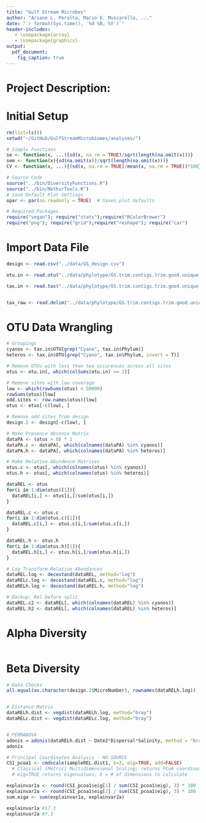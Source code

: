 ```yaml
---
title: "Gulf Stream Microbes"
author: "Ariane L. Peralta, Mario E. Muscarella, ..."
date: "`r format(Sys.time(), '%d %B, %Y')`"
header-includes:
   - \usepackage{array}
   - \usepackage{graphics}
output: 
  pdf_document:
    fig_caption: true
---
```


# Project Description:

# Initial Setup
```r
rm(list=ls()) 
setwd("~/GitHub/GulfStreamMicrobiomes/analyses/")

# Simple Functions
se <- function(x, ...){sd(x, na.rm = TRUE)/sqrt(length(na.omit(x)))}
sem <- function(x){sd(na.omit(x))/sqrt(length(na.omit(x)))}
CV <- function(x, ...){(sd(x, na.rm = TRUE)/mean(x, na.rm = TRUE))*100}

# Source Code
source("../bin/DiversityFunctions.R")
source("../bin/MothurTools.R")
# Save Default Plot Settings
opar <- par(no.readonly = TRUE)  # Saves plot defaults

# Required Packages
require("vegan"); require("stats");require("RColorBrewer")
require("png"); require("grid");require("reshape"); require("car")
```

# Import Data File
```r
design <- read.csv("../data/GS_design.csv")

otu.in <- read.otu("../data/phylotype/GS.trim.contigs.trim.good.unique.good.filter.unique.precluster.pick.pds.wang.pick.tx.shared", cutoff = "1")

tax.in <- read.tax("../data/phylotype/GS.trim.contigs.trim.good.unique.good.filter.unique.precluster.pick.pds.wang.pick.tx.1.cons.taxonomy", format = "rdp", tax.levels = 6)


tax_raw <- read.delim("../data/phylotype/GS.trim.contigs.trim.good.unique.good.filter.unique.precluster.pick.pds.wang.pick.tx.1.cons.taxonomy", header = F, skip = 1) 

```

# OTU Data Wrangling
```r
# Groupings
cyanos <- tax.in$OTU[grep("Cyano", tax.in$Phylum)]
heteros <- tax.in$OTU[grep("Cyano", tax.in$Phylum, invert = T)]

# Remove OTUs with less than two occurences across all sites
otus <- otu.in[, which(colSums(otu.in) >= 2)]

# Remove sites with low coverage
low <- which(rowSums(otus) < 50000)
rowSums(otus)[low]
odd.sites <- row.names(otus)[low]
otus <- otus[-c(low), ]

# Remove odd sites from design
design.2 <- design[-c(low), ]

# Make Presence Absence Matrix
dataPA <- (otus > 0) * 1
dataPA.c <- dataPA[, which(colnames(dataPA) %in% cyanos)]
dataPA.h <- dataPA[, which(colnames(dataPA) %in% heteros)]

# Make Relative Abundence Matrices
otus.c <- otus[, which(colnames(otus) %in% cyanos)]
otus.h <- otus[, which(colnames(otus) %in% heteros)]

dataREL <- otus
for(i in 1:dim(otus)[1]){
  dataREL[i,] <- otus[i,]/sum(otus[i,])
}

dataREL.c <- otus.c
for(i in 1:dim(otus.c)[1]){
  dataREL.c[i,] <- otus.c[i,]/sum(otus.c[i,])
}

dataREL.h <- otus.h
for(i in 1:dim(otus.h)[1]){
  dataREL.h[i,] <- otus.h[i,]/sum(otus.h[i,])
}

# Log Transform Relative Abundances
dataREL.log <- decostand(dataREL, method="log")
dataRELc.log <- decostand(dataREL.c, method="log")
dataRELh.log <- decostand(dataREL.h, method="log")

# Backup: Rel before split
dataREL.c2 <- dataREL[, which(colnames(dataREL) %in% cyanos)]
dataREL.h2 <- dataREL[, which(colnames(dataREL) %in% heteros)]
```

# Alpha Diversity
```r


```

# Beta Diversity 
```r
# Data Checks
all.equal(as.character(design.2$MicroNumber), rownames(dataRELh.log))


# Distance Matrix
dataRELh.dist <- vegdist(dataRELh.log, method="bray")
dataRELc.dist <- vegdist(dataRELc.log, method="bray")


# PERMANOVA
adonis = adonis(dataRELh.dist ~ Date2*Dispersal*Salinity, method = "bray", data = csi.full.ns, perm=1000)
adonis

# Principal Coordinates Analysis - NO SOURCE
CSI_pcoa1 <- cmdscale(sampleREL.dist1, k=3, eig=TRUE, add=FALSE)
  # Classical (Metric) Multidimensional Scaling; returns PCoA coordinates
  # eig=TRUE returns eigenvalues; k = # of dimensions to calculate

explainvar1a <- round(CSI_pcoa1$eig[1] / sum(CSI_pcoa1$eig), 3) * 100
explainvar2a <- round(CSI_pcoa1$eig[2] / sum(CSI_pcoa1$eig), 3) * 100
sum.eiga <- sum(explainvar1a, explainvar2a)

explainvar1a #17.3
explainvar2a #7.3





```